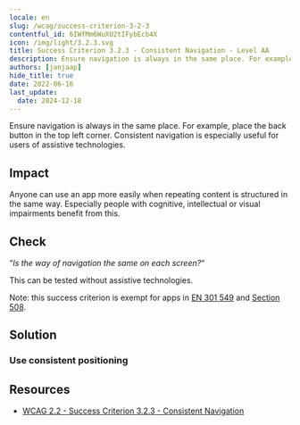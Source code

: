 ```yaml
---
locale: en
slug: /wcag/success-criterion-3-2-3
contentful_id: 6IWfMm6WuXU2tIFybEcb4X
icon: /img/light/3.2.3.svg
title: Success Criterion 3.2.3 - Consistent Navigation - Level AA
description: Ensure navigation is always in the same place. For example, place the back button in the top left corner. Consistent navigation is especially useful for users of assistive technologies.
authors: [janjaap]
hide_title: true
date: 2022-06-16
last_update:
  date: 2024-12-18
---
```


<Hero
  title="Consistent Navigation"
  image="/img/light/3.2.3.svg"
  alt="WCAG 3.2.3 icon"
  prefix="Success Criterion 3.2.3"
  suffix="Level AA"
/>

Ensure navigation is always in the same place. For example, place the back button in the top left corner. Consistent navigation is especially useful for users of assistive technologies.

## Impact

Anyone can use an app more easily when repeating content is structured in the same way. Especially people with cognitive, intellectual or visual impairments benefit from this.

## Check

“*Is the way of navigation the same on each screen?*“

This can be tested without assistive technologies.

Note: this success criterion is exempt for apps in [EN 301 549](/en/guidelines/en-301-549) and [Section 508](/en/guidelines/section-508).

## Solution

### Use consistent positioning

<CodeSample id="element-position" locale="en"/>

## Resources

- [WCAG 2.2 - Success Criterion 3.2.3 - Consistent Navigation](https://www.w3.org/TR/WCAG22/#consistent-navigation)
